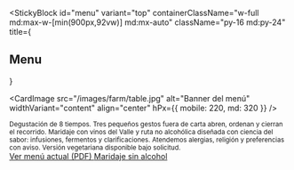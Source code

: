 
<StickyBlock
  id="menu"
  variant="top"
  containerClassName="w-full md:max-w-[min(900px,92vw)] md:mx-auto"
  className="py-16 md:py-24"
  title={<Reveal preset="up"><h2 className="text-2xl md:text-4xl font-semibold">Menu</h2></Reveal>}
>
  <CardImage
    src="/images/farm/table.jpg"
    alt="Banner del menú"
    widthVariant="content"
    align="center"
    hPx={{ mobile: 220, md: 320 }}
  />

  <Sub id="estructura_menu" minH={200}>
    Degustación de 8 tiempos. Tres pequeños gestos fuera de carta abren, ordenan y cierran el recorrido.
  </Sub>

  <Sub id="maridaje" preset="left" minH={200}>
    Maridaje con vinos del Valle y ruta no alcohólica diseñada con ciencia del sabor: infusiones, fermentos y clarificaciones.
  </Sub>

  <Sub id="preferencias" preset="fade" minH={200}>
    Atendemos alergias, religión y preferencias con aviso. Versión vegetariana disponible bajo solicitud.
  </Sub>

  <div className="mt-6 flex flex-wrap gap-3">
    <a href="/pdfs/menu.pdf" target="_blank" rel="noopener noreferrer"
       className="px-5 py-3 rounded-xl border border-black/15 hover:bg-black hover:text-white transition">
      Ver menú actual (PDF)
    </a>
    <a href="/es/journal"
       className="px-5 py-3 rounded-xl border border-black/15 hover:bg-black hover:text-white transition">
      Maridaje sin alcohol
    </a>
  </div>
</StickyBlock>
